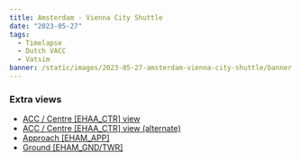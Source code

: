 ```yaml
---
title: Amsterdam - Vienna City Shuttle
date: "2023-05-27"
tags:
  - Timelapse
  - Dutch VACC
  - Vatsim
banner: /static/images/2023-05-27-amsterdam-vienna-city-shuttle/banner.jpg
---
```


<Youtube id="F0lCYJurCXk" />

### Extra views

- [ACC / Centre [EHAA_CTR] view](https://youtu.be/cFHYqm_PiLc)
- [ACC / Centre [EHAA_CTR] view (alternate)](https://youtu.be/0Apuyw3Rxx0)
- [Approach [EHAM_APP]](https://youtu.be/C3b58-0UHlw)
- [Ground [EHAM_GND/TWR]](https://youtu.be/XsjFAGcwSxw)
